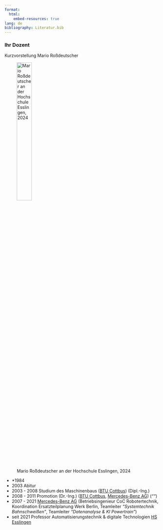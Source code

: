 ```yaml
---
format:
  html:
    embed-resources: true
lang: de
bibliography: Literatur.bib
---
```


### Ihr Dozent
Kurzvorstellung Mario Roßdeutscher

![Mario Roßdeutscher an der Hochschule Esslingen, 2024](images/Mario_Rossdeutscher.png){width=34% #fig-Mario_Rossdeutscher}

+ *1984
+ 2003 Abitur
+ 2003 - 2008 Studium des Maschinenbaus ([BTU Cottbus](https://www.b-tu.de/)) (Dipl.-Ing.)
+ 2008 - 2011 Promotion (Dr.-Ing.) ([BTU Cottbus](https://www.b-tu.de/), [Mercedes-Benz AG](https://www.mercedes-benz.de/)) (*""*)
+ 2007 - 2021 [Mercedes-Benz AG](https://www.mercedes-benz.de/) (Betriebsingenieur CoC Robotertechnik, Koordination Ersatzteilplanung Werk Berlin, Teamleiter *"Systemtechnik Bahnschweißen"*, Teamleiter *"Datenanalyse & KI Powertrain"*)
+ seit 2021 Professor Automatisierungstechnik & digitale Technologien [HS Esslingen](https://www.hs-esslingen.de/) 